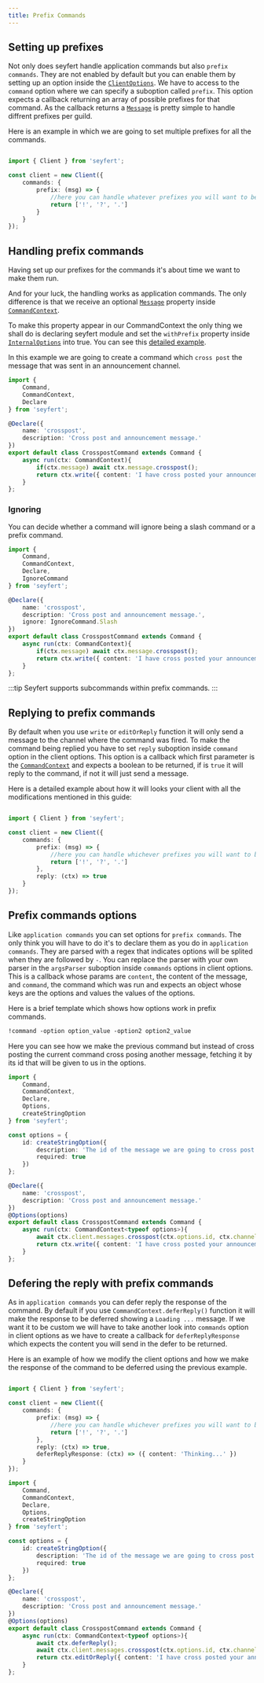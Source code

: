 ```yaml
---
title: Prefix Commands
---
```



## Setting up prefixes

Not only does seyfert handle application commands but also `prefix commands`. They are not enabled by default but you can enable them by setting up an option inside the [`ClientOptions`](https://github.com/tiramisulabs/seyfert/blob/455ed12b0ebcb3ddf55bc8b3274b0ce904becc62/src/client/client.ts#L230). We have to access to the `command` option where we can specify a suboption called `prefix`. This option expects a callback returning an array of possible prefixes for that command. As the callback returns a [`Message`](https://github.com/tiramisulabs/seyfert/blob/455ed12b0ebcb3ddf55bc8b3274b0ce904becc62/src/structures/Message.ts#L123) is pretty simple to handle diffrent prefixes per guild.

Here is an example in which we are going to set multiple prefixes for all the commands.

```ts showLineNumbers copy ins={4-9} wrap

import { Client } from 'seyfert';

const client = new Client({
    commands: {
        prefix: (msg) => {
            //here you can handle whatever prefixes you will want to be consider depending on the message data.
            return ['!', '?', '.']
        }
    }
});

```


## Handling prefix commands

Having set up our prefixes for the commands it's about time we want to make them run.

And for your luck, the handling works as application commands. The only difference is that we receive an optional [`Message`](https://github.com/tiramisulabs/seyfert/blob/455ed12b0ebcb3ddf55bc8b3274b0ce904becc62/src/structures/Message.ts#L123) property inside [`CommandContext`](https://github.com/tiramisulabs/seyfert/blob/455ed12b0ebcb3ddf55bc8b3274b0ce904becc62/src/commands/applications/chatcontext.ts#L24).

To make this property appear in our CommandContext the only thing we shall do is declaring seyfert module and set the `withPrefix` property inside [`InternalOptions`](https://github.com/tiramisulabs/seyfert/blob/455ed12b0ebcb3ddf55bc8b3274b0ce904becc62/src/commands/applications/shared.ts#L11) into true. You can see this [detailed example](/getting-started/declare-module#internal-options).


In this example we are going to create a command which `cross post` the message that was sent in an announcement channel.

```ts showLineNumbers copy
import { 
    Command,
    CommandContext,
    Declare
} from 'seyfert';

@Declare({
    name: 'crosspost',
    description: 'Cross post and announcement message.'
})
export default class CrosspostCommand extends Command {
    async run(ctx: CommandContext){
        if(ctx.message) await ctx.message.crosspost();
        return ctx.write({ content: 'I have cross posted your announcement.'});
    }
};
```

### Ignoring 

You can decide whether a command will ignore being a slash command or a prefix command.
```ts showLineNumbers copy ins={5,11}
import { 
    Command,
    CommandContext,
    Declare,
    IgnoreCommand
} from 'seyfert';

@Declare({
    name: 'crosspost',
    description: 'Cross post and announcement message.',
    ignore: IgnoreCommand.Slash
})
export default class CrosspostCommand extends Command {
    async run(ctx: CommandContext){
        if(ctx.message) await ctx.message.crosspost();
        return ctx.write({ content: 'I have cross posted your announcement.'});
    }
};
```

:::tip
Seyfert supports subcommands within prefix commands.
:::

## Replying to prefix commands

By default when you use `write` or `editOrReply` function it will only send a message to the channel where the command was fired. To make the command being replied you have to set `reply` suboption inside `command` option in the client options. This option is a callback which first parameter is the [`CommandContext`](https://github.com/tiramisulabs/seyfert/blob/455ed12b0ebcb3ddf55bc8b3274b0ce904becc62/src/commands/applications/chatcontext.ts#L24) and expects a boolean to be returned, if is `true` it will reply to the command, if not it will just send a message.

Here is a detailed example about how it will looks your client with all the modifications mentioned in this guide:

```ts showLineNumbers copy ins={9} wrap

import { Client } from 'seyfert';

const client = new Client({
    commands: {
        prefix: (msg) => {
            //here you can handle whichever prefixes you will want to be consider depending on the message data.
            return ['!', '?', '.']
        },
        reply: (ctx) => true
    }
});

```

## Prefix commands options

Like `application commands` you can set options for `prefix commands`. The only think you will have to do it's to declare them as you do in `application commands`. They are parsed with a regex that indicates options will be splited when they are followed by `-`. You can replace the parser with your own parser in the `argsParser` suboption inside `commands` options in client options. This is a callback whose params are `content`, the content of the message, and `command`, the command which was run and expects an object whose keys are the options and values the values of the options.

Here is a brief template which shows how options work in prefix commands.

```txt hideLineNumbers title="Prefix Command Template"
!command -option option_value -option2 option2_value
```


Here you can see how we make the previous command but instead of cross posting the current command cross posing another message, fetching it by its id that will be given to us in the options.

```ts showLineNumbers copy
import { 
    Command,
    CommandContext,
    Declare,
    Options,
    createStringOption
} from 'seyfert';

const options = {
    id: createStringOption({
        description: 'The id of the message we are going to cross post',
        required: true
    })
};

@Declare({
    name: 'crosspost',
    description: 'Cross post and announcement message.'
})
@Options(options)
export default class CrosspostCommand extends Command {
    async run(ctx: CommandContext<typeof options>){
        await ctx.client.messages.crosspost(ctx.options.id, ctx.channelId);
        return ctx.write({ content: 'I have cross posted your announcement.'});
    }
};
```

## Defering the reply with prefix commands

As in `application commands` you can defer reply the response of the command. By default if you use `CommandContext.deferReply()` function it will make the response to be deferred showing a `Loading ...` message. If we want it to be custom we will have to take another look into `commands` option in client options as we have to create a callback for `deferReplyResponse` which expects the content you will send in the defer to be returned.

Here is an example of how we modify the client options and how we make the response of the command to be deferred using the previous example.


<Tabs>
<TabItem label='index.ts'>

```ts showLineNumbers copy ins={10} wrap

import { Client } from 'seyfert';

const client = new Client({
    commands: {
        prefix: (msg) => {
            //here you can handle whichever prefixes you will want to be consider depending on the message data.
            return ['!', '?', '.']
        },
        reply: (ctx) => true,
        deferReplyResponse: (ctx) => ({ content: 'Thinking...' }) 
    }
});
```
</TabItem>
<TabItem label='command.ts'>

```ts showLineNumbers copy ins={23, 27}
import { 
    Command,
    CommandContext,
    Declare,
    Options,
    createStringOption
} from 'seyfert';

const options = {
    id: createStringOption({
        description: 'The id of the message we are going to cross post',
        required: true
    })
};

@Declare({
    name: 'crosspost',
    description: 'Cross post and announcement message.'
})
@Options(options)
export default class CrosspostCommand extends Command {
    async run(ctx: CommandContext<typeof options>){
        await ctx.deferReply();
        await ctx.client.messages.crosspost(ctx.options.id, ctx.channelId);
        return ctx.editOrReply({ content: 'I have cross posted your announcement.'});
    }
};
```
</TabItem>
</Tabs>